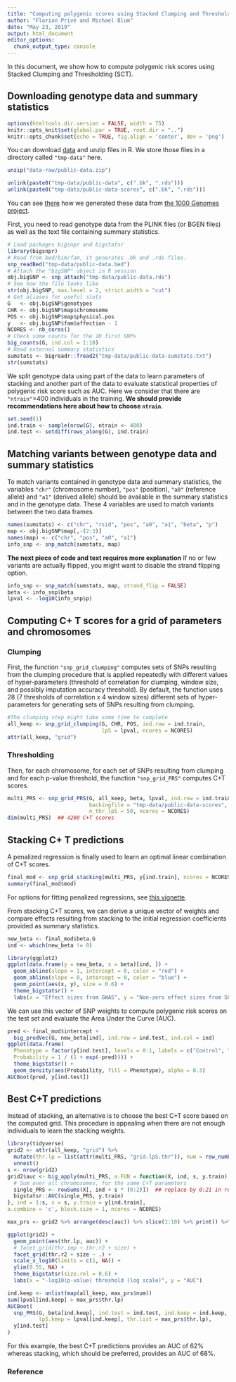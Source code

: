 ```yaml
---
title: "Computing polygenic scores using Stacked Clumping and Thresholding"
author: "Florian Privé and Michael Blum"
date: "May 23, 2019"
output: html_document
editor_options: 
  chunk_output_type: console
---
```


In this document, we show how to compute polygenic risk scores using Stacked Clumping and Thresholding (SCT).

## Downloading genotype data and summary statistics

```r
options(htmltools.dir.version = FALSE, width = 75)
knitr::opts_knit$set(global.par = TRUE, root.dir = "..")
knitr::opts_chunk$set(echo = TRUE, fig.align = 'center', dev = 'png')
```

You can download [data](https://github.com/privefl/bigsnpr/raw/master/data-raw/public-data.zip) and unzip files in R. We store those files in a directory called `"tmp-data"` here.

```r
unzip("data-raw/public-data.zip")
```

```r
unlink(paste0("tmp-data/public-data", c(".bk", ".rds")))
unlink(paste0("tmp-data/public-data-scores", c(".bk", ".rds")))
```

You can see [there](https://github.com/privefl/bigsnpr/blob/master/data-raw/public-data.R) how we generated these data from [the 1000 Genomes project](https://www.nature.com/articles/nature15393).

First, you need to read genotype data from the PLINK files (or BGEN files) as well as the text file containing summary statistics.

```r
# Load packages bigsnpr and bigstatsr
library(bigsnpr)
# Read from bed/bim/fam, it generates .bk and .rds files.
snp_readBed("tmp-data/public-data.bed")
# Attach the "bigSNP" object in R session
obj.bigSNP <- snp_attach("tmp-data/public-data.rds")
# See how the file looks like
str(obj.bigSNP, max.level = 2, strict.width = "cut")
# Get aliases for useful slots
G   <- obj.bigSNP$genotypes
CHR <- obj.bigSNP$map$chromosome
POS <- obj.bigSNP$map$physical.pos
y   <- obj.bigSNP$fam$affection - 1
NCORES <- nb_cores()
# Check some counts for the 10 first SNPs
big_counts(G, ind.col = 1:10)
# Read external summary statistics
sumstats <- bigreadr::fread2("tmp-data/public-data-sumstats.txt")
str(sumstats)
```

We split genotype data using part of the data to learn parameters of stacking and another part of the data to evaluate statistical properties of polygenic risk score such as AUC. Here we consider that there are `"ntrain"`=400 individuals in the training. **We should provide recommendations here about how to choose `ntrain`**.

```r
set.seed(1)
ind.train <- sample(nrow(G), ntrain <- 400)
ind.test <- setdiff(rows_along(G), ind.train)
```

## Matching variants between genotype data and summary statistics 

To match variants contained in genotype data and summary statistics, the variables `"chr"` (chromosome number), `"pos"` (position), `"a0"` (reference allele) and `"a1"` (derived allele) should be available in the summary statistics and in the genotype data. These 4 variables are used to match variants between the two data frames.

```r
names(sumstats) <- c("chr", "rsid", "pos", "a0", "a1", "beta", "p")
map <- obj.bigSNP$map[,-(2:3)]
names(map) <- c("chr", "pos", "a0", "a1")
info_snp <- snp_match(sumstats, map)
```

**The next piece of code and text requires more explanation**
If no or few variants are actually flipped, you might want to disable the strand flipping option.

```r
info_snp <- snp_match(sumstats, map, strand_flip = FALSE)
beta <- info_snp$beta
lpval <- -log10(info_snp$p)
```

## Computing C+ T scores for a grid of parameters and chromosomes

### Clumping

First, the function `"snp_grid_clumping"` computes sets of SNPs resulting from the clumping procedure that is applied repeatedly with different values of hyper-parameters (threshold of correlation for clumping, window size, and possibly imputation accuracy threshold). By default, the function uses 28 (7 thresholds of correlation x 4 window sizes) different sets of hyper-parameters for generating sets of SNPs resulting from clumping.

```r
#The clumping step might take some time to complete
all_keep <- snp_grid_clumping(G, CHR, POS, ind.row = ind.train,
                              lpS = lpval, ncores = NCORES)
attr(all_keep, "grid")
```

### Thresholding

Then, for each chromosome, for each set of SNPs resulting from clumping and for each p-value threshold, the function `"snp_grid_PRS"` computes C+T scores.

```r
multi_PRS <- snp_grid_PRS(G, all_keep, beta, lpval, ind.row = ind.train,
                          backingfile = "tmp-data/public-data-scores", 
                          n_thr_lpS = 50, ncores = NCORES)
dim(multi_PRS)  ## 4200 C+T scores
```

## Stacking C+ T predictions

A penalized regression is finally used to learn an optimal linear combination of C+T scores. 

```r
final_mod <- snp_grid_stacking(multi_PRS, y[ind.train], ncores = NCORES, K = 4)
summary(final_mod$mod)
```

For options for fitting penalized regressions, see [this vignette](https://privefl.github.io/bigstatsr/articles/penalized-regressions.html).

From stacking C+T scores, we can derive a unique vector of weights and compare effects resulting from stacking to the initial regression coefficients provided as summary statistics.

```r
new_beta <- final_mod$beta.G
ind <- which(new_beta != 0)
```

```r
library(ggplot2)
ggplot(data.frame(y = new_beta, x = beta)[ind, ]) +
  geom_abline(slope = 1, intercept = 0, color = "red") +
  geom_abline(slope = 0, intercept = 0, color = "blue") +
  geom_point(aes(x, y), size = 0.6) +
  theme_bigstatsr() +
  labs(x = "Effect sizes from GWAS", y = "Non-zero effect sizes from SCT")
```

We can use this vector of SNP weights to compute polygenic risk scores on the test set and evaluate the Area Under the Curve (AUC). 

```r
pred <- final_mod$intercept + 
  big_prodVec(G, new_beta[ind], ind.row = ind.test, ind.col = ind)
ggplot(data.frame(
  Phenotype = factor(y[ind.test], levels = 0:1, labels = c("Control", "Case")),
  Probability = 1 / (1 + exp(-pred)))) + 
  theme_bigstatsr() +
  geom_density(aes(Probability, fill = Phenotype), alpha = 0.3)
AUCBoot(pred, y[ind.test])
```

## Best C+T predictions

Instead of stacking, an alternative is to choose the best C+T score based on the computed grid. This procedure is appealing when there are not enough individuals to learn the stacking weights.

```r
library(tidyverse)
grid2 <- attr(all_keep, "grid") %>%
  mutate(thr.lp = list(attr(multi_PRS, "grid.lpS.thr")), num = row_number()) %>%
  unnest()
s <- nrow(grid2)
grid2$auc <- big_apply(multi_PRS, a.FUN = function(X, ind, s, y.train) {
  # Sum over all chromosomes, for the same C+T parameters
  single_PRS <- rowSums(X[, ind + s * (0:2)])  ## replace by 0:21 in real data
  bigstatsr::AUC(single_PRS, y.train)
}, ind = 1:s, s = s, y.train = y[ind.train],
a.combine = 'c', block.size = 1, ncores = NCORES)
```

```r
max_prs <- grid2 %>% arrange(desc(auc)) %>% slice(1:10) %>% print() %>% slice(1)
```

```r
ggplot(grid2) +
  geom_point(aes(thr.lp, auc)) +
  # facet_grid(thr.imp ~ thr.r2 + size) +
  facet_grid(thr.r2 + size ~ .) +
  scale_x_log10(limits = c(1, NA)) +
  ylim(0.55, NA) +
  theme_bigstatsr(size.rel = 0.6) +
  labs(x = "-log10(p-value) threshold (log scale)", y = "AUC")
```

```r
ind.keep <- unlist(map(all_keep, max_prs$num))
sum(lpval[ind.keep] > max_prs$thr.lp)
AUCBoot(
  snp_PRS(G, beta[ind.keep], ind.test = ind.test, ind.keep = ind.keep,
          lpS.keep = lpval[ind.keep], thr.list = max_prs$thr.lp),
  y[ind.test]
)
```

For this example, the best C+T predictions provides an AUC of 62% whereas stacking, which should be preferred, provides an AUC of 68%.

### Reference

